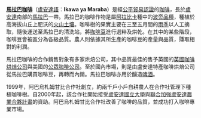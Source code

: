 '''[[馬拉巴咖啡|馬拉巴咖啡]]'''（[[盧安達語|盧安達語]]：'''Ikawa ya Maraba'''）是經[[公平貿易認證|公平貿易認證]]的[[咖啡|咖啡]]，長於[[盧安達|盧安達]]南部的[[馬拉巴|馬拉巴]]一帶。馬拉巴的咖啡作物是屬[[阿拉比卡|阿拉比卡]]種中的[[波旁咖啡|波旁品種]]，種植於高海拔山丘上肥沃的[[火山#火山的益處|火山土壤]]。咖啡樹的果實主要在三至五月間的[[雨季|雨季]]以人工摘取，隨後運送至馬拉巴的清洗站，將[[咖啡豆|咖啡豆]]進行選粹及烘乾。在其中的某些階段，咖啡豆會被區分為各級品質。農人則依據其所生產的咖啡豆的產量與品質，賺取相對的利潤。

馬拉巴咖啡的合作銷售對象有多家烘焙公司，其中品質最佳的售予英國的[[英國咖啡烘焙公司|英國咖啡烘焙公司]]與美國的[[公眾咖啡公司|公眾咖啡公司]]。至於國內市場，則是由盧安達特產咖啡烘焙公司從馬拉巴購買咖啡豆，再轉而內銷。馬拉巴咖啡亦用於釀造[[啤酒|啤酒]]。

1999年，阿巴烏札姆甘比合作社創立，約兩千戶小戶自耕農人在合作社管理下種植咖啡樹。自2000年起，該合作社開始接受[[盧安達國立大學|盧安達國立大學]]與[[聯合加強盧安達農業合夥計畫|聯合加強盧安達農業合夥計畫]]的資助。阿巴烏札姆甘比合作社改善了咖啡的品質，並成功打入咖啡專業市場。